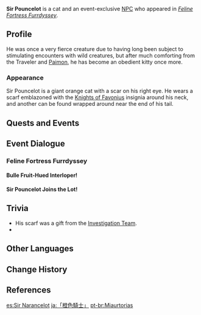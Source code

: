 {{About|the event-exclusive NPC|the Furnishing|Sir Pouncelot (Furnishing)|the NPC previously named Sir Pouncealot|Daju}}
{{Character Infobox
|type             = Event NPC
|image            = NPC Sir Pouncelot.png
|realname         = <!-- Optional, if different from in-game name -->
|deceased         = <!-- Past (for deceased prior to events of the game) or free response -->
|region           = Mondstadt
|location         = Mondstadt
|affiliation      = Knights of Favonius
|affiliationNote  = Interim Team Feline: Treatment Case No. 3
|affiliation2     = Furball Fortress
|group            = Cat NPCs
}}
'''Sir Pouncelot''' is a cat and an event-exclusive [[NPC]] who appeared in ''[[Feline Fortress Furrdyssey]]''.

==Profile==
He was once a very fierce creature due to having long been subject to stimulating encounters with wild creatures, but after much comforting from the Traveler and [[Paimon]], he has become an obedient kitty once more.

===Appearance===
Sir Pouncelot is a giant orange cat with a scar on his right eye. He wears a scarf emblazoned with the [[Knights of Favonius]] insignia around his neck, and another can be found wrapped around near the end of his tail.

==Quests and Events==
{{Quests and Events}}

==Event Dialogue==
===Feline Fortress Furrdyssey===
====Bulle Fruit-Hued Interloper!====
{{Transclude|Bulle Fruit-Hued Interloper!|Dialogue}}

====Sir Pouncelot Joins the Lot!====
{{Transclude|Sir Pouncelot Joins the Lot!|Dialogue}}

==Trivia==
* His scarf was a gift from the [[Knights_of_Favonius#Investigation|Investigation Team]].
* {{Furnishing Mentions}}

==Other Languages==
{{Other Languages
|en       = Sir Pouncelot
|zhs      = 「大桔骑士」
|zhs_rm   = "Dàjú Qíshì"
|zht      = 「大桔騎士」
|zht_rm   = "Dàjú Qíshì"
|zh_tl    = Big Tangerine Knight
|ja       = 「{{Rubi|橙色|おれんじ|騎|き|士|し}}」
|ja_rm    = "Orenji Kishi"<ref>{{Ref/Quest|Bulle Fruit-Hued Interloper!}}</ref>
|ja_tl    = Orange-Colored Knight
|ko       = 「왕귤 기사」
|ko_tl    = 
|es       = Sir Narancelot
|es_tl    = Sir Orangelot
|fr       = Chevalier Orangelot
|fr_tl    = Knight Orangelot
|ru       = Сэр Лансекот
|ru_tl    = Sir Lancecat
|th       = Sir Pouncelot
|vi       = Kỵ Sĩ Pouncelot
|vi_tl    = 
|de       = „Ritter Sprungbold“
|de_tl    = "Knight Jumpster"
|de_note  = ''-bold'' is a pejorative suffix used for someone who attracts negative attention.
|id       = Datuk Meong
|id_tl    = {{w|Datuk}} Meow
|pt       = Miaurtorias
|pt_tl    = 
|tr       = Tırmık Efendi
|tr_tl    = 
|it       = Ser Balzellotto
|it_tl    = 
}}

==Change History==
{{Change History|4.5}}

==References==
{{Reflist}}

[[es:Sir Narancelot]]
[[ja:「橙色騎士」]]
[[pt-br:Miaurtorias]]